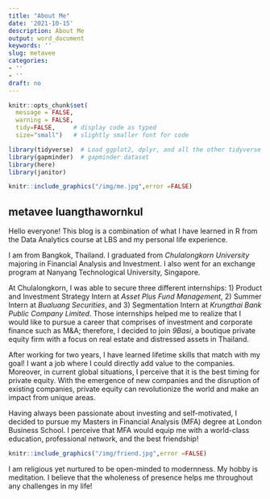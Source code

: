 ```yaml
---
title: "About Me"
date: '2021-10-15'
description: About Me
output: word_document
keywords: ''
slug: metavee
categories:
- ''
- ''
draft: no
---
```


```r
knitr::opts_chunk$set(
  message = FALSE, 
  warning = FALSE, 
  tidy=FALSE,     # display code as typed
  size="small")   # slightly smaller font for code
```


```r
library(tidyverse)  # Load ggplot2, dplyr, and all the other tidyverse packages
library(gapminder)  # gapminder dataset
library(here)
library(janitor)
```

```r
knitr::include_graphics("/img/me.jpg",error =FALSE)
```


## metavee luangthawornkul

Hello everyone! This blog is a combination of what I have learned in R from the Data Analytics course at LBS and my personal life experience. 

I am from Bangkok, Thailand. I graduated from *Chulalongkorn University* majoring in Financial Analysis and Investment. I also went for an exchange program at Nanyang Technological University, Singapore. 

At Chulalongkorn, I was able to secure three different internships: 1) Product and Investment Strategy Intern at *Asset Plus Fund Management*, 2) Summer Intern at *Bualuang Securities*, and 3) Segmentation Intern at *Krungthai Bank Public Company Limited*. Those internships helped me to realize that I would like to pursue a career that comprises of investment and corporate finance such as M&A; therefore, I decided to join *9Basi*, a boutique private equity firm with a focus on real estate and distressed assets in Thailand.

After working for two years, I have learned lifetime skills that match with my goal! I want a job where I could directly add value to the companies. Moreover, in current global situations, I perceive that it is the best timing for private equity. With the emergence of new companies and the disruption of existing companies, private equity can revolutionize the world and make an impact from unique areas.

Having always been passionate about investing and self-motivated, I decided to pursue my Masters in Financial Analysis (MFA) degree at London Business School. I perceive that MFA would equip me with a world-class education, professional network, and the best friendship!

```r
knitr::include_graphics("/img/friend.jpg",error =FALSE)
```

I am religious yet nurtured to be open-minded to modernness. My hobby is meditation. I believe that the wholeness of presence helps me throughout any challenges in my life!


